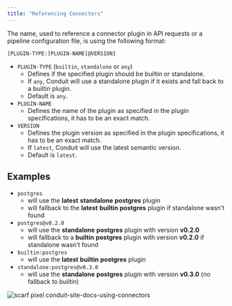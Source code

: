 ```yaml
---
title: "Referencing Connectors"
---
```


The name, used to reference a connector plugin in API requests or a pipeline
configuration file, is using the following format:

`[PLUGIN-TYPE:]PLUGIN-NAME[@VERSION]`

- `PLUGIN-TYPE` (`builtin`, `standalone` or `any`)
  - Defines if the specified plugin should be builtin or standalone.
  - If `any`, Conduit will use a standalone plugin if it exists and fall back to
    a builtin plugin.
  - Default is `any`.
- `PLUGIN-NAME`
  - Defines the name of the plugin as specified in the plugin specifications, it
    has to be an exact match.
- `VERSION`
  - Defines the plugin version as specified in the plugin specifications, it has
    to be an exact match.
  - If `latest`, Conduit will use the latest semantic version.
  - Default is `latest`.

## Examples

- `postgres`
  - will use the **latest** **standalone** **postgres** plugin
  - will fallback to the **latest** **builtin** **postgres** plugin if
    standalone wasn't found
- `postgres@v0.2.0`
  - will use the **standalone** **postgres** plugin with version **v0.2.0**
  - will fallback to a **builtin** **postgres** plugin with version **v0.2.0**
    if standalone wasn't found
- `builtin:postgres`
  - will use the **latest** **builtin** **postgres** plugin
- `standalone:postgres@v0.3.0`
  - will use the **standalone** **postgres** plugin with version **v0.3.0** (no
    fallback to builtin)

![scarf pixel conduit-site-docs-using-connectors](https://static.scarf.sh/a.png?x-pxid=53743422-c614-4e45-acaa-f1f9f604321e)
